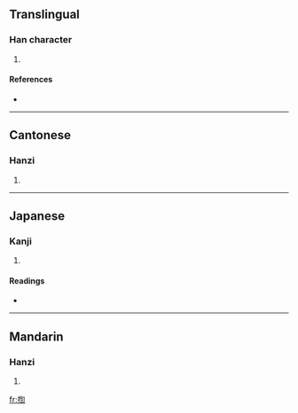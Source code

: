 ==Translingual==

===Han character===
{{Han char|rn=64|rad=手|as=09|sn=12|four=5702<sub>0</sub>|canj=手心卜口 (QPYR)}}

# {{defn|Han|sort=手09}}

====References====
* {{Han ref|kx=0441.070|dkj=12329|dj=0792.030|hdz=31922.060|uh=63C8|ud=25544|bh=D96E|bd=55662}}

----

==Cantonese==

===Hanzi===
{{yue-hanzi|jyut=|y=gwang1}}

# {{defn|Cantonese}}

----

==Japanese==

===Kanji===
{{ja-kanji|grade=|rs=手09}}

# {{defn|Japanese}}

====Readings====
* {{ja-readings|on=[[こう]] (kō), [[けん]] (ken), [[きく]] (kiku)|kun=[[うつ]] (utsu)}}

----

==Mandarin==

===Hanzi===
{{cmn-hanzi|pin=[[hōng]] ([[hong1]])|wg=hung<sup>1</sup>}}

# {{defn|Mandarin}}

[[fr:揈]]